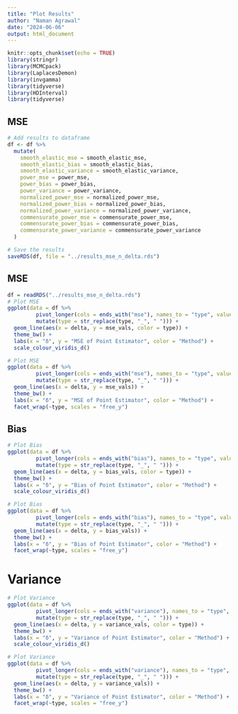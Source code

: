 ```yaml
---
title: "Plot Results"
author: "Naman Agrawal"
date: "2024-06-06"
output: html_document
---
```


```r
knitr::opts_chunk$set(echo = TRUE)
library(stringr)
library(MCMCpack)
library(LaplacesDemon)
library(invgamma)
library(tidyverse)
library(HDInterval)
library(tidyverse)

```

## MSE


```r
# Add results to dataframe
df <- df %>%
  mutate(
    smooth_elastic_mse = smooth_elastic_mse,
    smooth_elastic_bias = smooth_elastic_bias,
    smooth_elastic_variance = smooth_elastic_variance,
    power_mse = power_mse,
    power_bias = power_bias,
    power_variance = power_variance,
    normalized_power_mse = normalized_power_mse,
    normalized_power_bias = normalized_power_bias,
    normalized_power_variance = normalized_power_variance,
    commensurate_power_mse = commensurate_power_mse,
    commensurate_power_bias = commensurate_power_bias,
    commensurate_power_variance = commensurate_power_variance
  )

# Save the results
saveRDS(df, file = "../results_mse_n_delta.rds")
```



## MSE

```r
df = readRDS("../results_mse_n_delta.rds")
# Plot MSE
ggplot(data = df %>% 
         pivot_longer(cols = ends_with("mse"), names_to = "type", values_to = "mse_vals") %>%
         mutate(type = str_replace(type, "_", " "))) +
  geom_line(aes(x = delta, y = mse_vals, color = type)) +
  theme_bw() +
  labs(x = "δ", y = "MSE of Point Estimator", color = "Method") + 
  scale_colour_viridis_d()

# Plot MSE
ggplot(data = df %>% 
         pivot_longer(cols = ends_with("mse"), names_to = "type", values_to = "mse_vals") %>%
         mutate(type = str_replace(type, "_", " "))) +
  geom_line(aes(x = delta, y = mse_vals)) +
  theme_bw() +
  labs(x = "δ", y = "MSE of Point Estimator", color = "Method") +
  facet_wrap(~type, scales = "free_y") 

```

## Bias

```r
# Plot Bias
ggplot(data = df %>% 
         pivot_longer(cols = ends_with("bias"), names_to = "type", values_to = "bias_vals") %>%
         mutate(type = str_replace(type, "_", " "))) +
  geom_line(aes(x = delta, y = bias_vals, color = type)) +
  theme_bw() +
  labs(x = "δ", y = "Bias of Point Estimator", color = "Method") + 
  scale_colour_viridis_d()

# Plot Bias
ggplot(data = df %>% 
         pivot_longer(cols = ends_with("bias"), names_to = "type", values_to = "bias_vals") %>%
         mutate(type = str_replace(type, "_", " "))) +
  geom_line(aes(x = delta, y = bias_vals)) +
  theme_bw() +
  labs(x = "δ", y = "Bias of Point Estimator", color = "Method") +
  facet_wrap(~type, scales = "free_y") 
```

# Variance

```r
# Plot Variance
ggplot(data = df %>% 
         pivot_longer(cols = ends_with("variance"), names_to = "type", values_to = "variance_vals") %>%
         mutate(type = str_replace(type, "_", " "))) +
  geom_line(aes(x = delta, y = variance_vals, color = type)) +
  theme_bw() +
  labs(x = "δ", y = "Variance of Point Estimator", color = "Method") + 
  scale_colour_viridis_d()

# Plot Variance
ggplot(data = df %>% 
         pivot_longer(cols = ends_with("variance"), names_to = "type", values_to = "variance_vals") %>%
         mutate(type = str_replace(type, "_", " "))) +
  geom_line(aes(x = delta, y = variance_vals)) +
  theme_bw() +
  labs(x = "δ", y = "Variance of Point Estimator", color = "Method") +
  facet_wrap(~type, scales = "free_y") 
```

